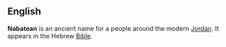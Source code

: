{{en-noun}}

==English==
'''Nabatean''' is an ancient name for a people around the modern [[Jordan]].  It appears in the Hebrew [[Bible]].

{{Wikipedia}}